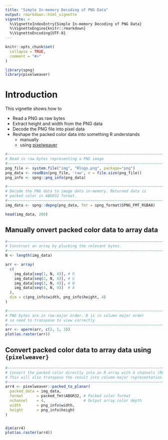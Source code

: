 ```yaml
---
title: "Simple In-memory Decoding of PNG Data"
output: rmarkdown::html_vignette
vignette: >
  %\VignetteIndexEntry{Simple In-memory Decoding of PNG Data}
  %\VignetteEngine{knitr::rmarkdown}
  %\VignetteEncoding{UTF-8}
---
```


```r
knitr::opts_chunk$set(
  collapse = TRUE,
  comment = "#>"
)
```

```r
library(spng)
library(pixelweaver)
```


# Introduction

This vignette shows how to 

* Read a PNG as raw bytes
* Extract height and width from the PNG data
* Decode the PNG file into pixel data
* Reshape the packed color data into something R understands
    * manually
    * using [pixelweaver](https://github.com/coolbutuseless/pixelweaver)


```r
#~~~~~~~~~~~~~~~~~~~~~~~~~~~~~~~~~~~~~~~~~~~~~~~~~~~~~~~~~~~~~~~~~~~~~~~~~~~~~
# Read in raw bytes representing a PNG image
#~~~~~~~~~~~~~~~~~~~~~~~~~~~~~~~~~~~~~~~~~~~~~~~~~~~~~~~~~~~~~~~~~~~~~~~~~~~~~
png_file <- system.file("img", "Rlogo.png", package="png")
png_data <- readBin(png_file, 'raw', n = file.size(png_file))
png_info <- spng::png_info(png_data)

#~~~~~~~~~~~~~~~~~~~~~~~~~~~~~~~~~~~~~~~~~~~~~~~~~~~~~~~~~~~~~~~~~~~~~~~~~~~~~
# Decode the PNG data to image data in-memory. Returned data is 
# packed color in ABGR32 format.
#~~~~~~~~~~~~~~~~~~~~~~~~~~~~~~~~~~~~~~~~~~~~~~~~~~~~~~~~~~~~~~~~~~~~~~~~~~~~~
img_data <- spng::depng(png_data, fmt = spng_format$SPNG_FMT_RGBA8)

head(img_data, 200)
```



## Manually onvert packed color data to array data

```r
#~~~~~~~~~~~~~~~~~~~~~~~~~~~~~~~~~~~~~~~~~~~~~~~~~~~~~~~~~~~~~~~~~~~~~~~~~~~~~
# Construct an array by plucking the relevant bytes.
#~~~~~~~~~~~~~~~~~~~~~~~~~~~~~~~~~~~~~~~~~~~~~~~~~~~~~~~~~~~~~~~~~~~~~~~~~~~~~
N <- length(img_data)

arr <- array(
  c(
    img_data[seq(1, N, 4)], # R
    img_data[seq(2, N, 4)], # G
    img_data[seq(3, N, 4)], # B
    img_data[seq(4, N, 4)]  # A
  ),
  dim = c(png_info$width, png_info$height, 4)
)

#~~~~~~~~~~~~~~~~~~~~~~~~~~~~~~~~~~~~~~~~~~~~~~~~~~~~~~~~~~~~~~~~~~~~~~~~~~~~~
# PNG bytes are in row-major order. R is in column major order
# so need to transpose to view correctly
#~~~~~~~~~~~~~~~~~~~~~~~~~~~~~~~~~~~~~~~~~~~~~~~~~~~~~~~~~~~~~~~~~~~~~~~~~~~~~
arr <- aperm(arr, c(2, 1, 3))
plot(as.raster(arr))
```


## Convert packed color data to array data using `{pixelweaver}`

```r
#~~~~~~~~~~~~~~~~~~~~~~~~~~~~~~~~~~~~~~~~~~~~~~~~~~~~~~~~~~~~~~~~~~~~~~~~~~~~~
# Convert the packed color directly into an R array with 4 channels (RGBA)
# This will also transpose the result into column-major representation
#~~~~~~~~~~~~~~~~~~~~~~~~~~~~~~~~~~~~~~~~~~~~~~~~~~~~~~~~~~~~~~~~~~~~~~~~~~~~~
arr4 <- pixelweaver::packed_to_planar(
  packed_data = img_data, 
  format      = packed_fmt$ABGR32, # Packed color format
  nchannel    = 4,                 # Output array color depth
  width       = png_info$width, 
  height      = png_info$height
)


dim(arr4)
plot(as.raster(arr4))
```

